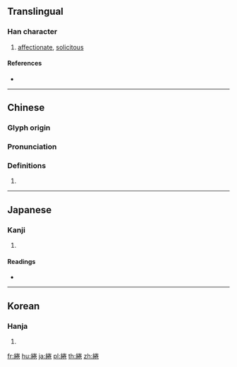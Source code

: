 {{character info/new}}
{{also|绻}}
==Translingual==

===Han character===
{{Han char|rn=120|rad=糸|as=08|sn=14|four=29912|canj=VFFQU}}

# [[affectionate]], [[solicitous]]

====References====
* {{Han ref|kx=0926.360|dkj=27550|dj=1364.080|hdz=53419.050|uh=7DA3|ud=32163|bh=E365|bd=58213}}

----

==Chinese==
{{zh-forms|s=绻}}

===Glyph origin===
{{Han etym}}

===Pronunciation===
{{zh-pron
|m=quǎn
|c=hyun3,hyun2
|h=pfs=
|md=
|mn=
|w=
|mc=y
|oc=y
|cat=n
}}

===Definitions===
{{zh-hanzi}}

# {{rfdef|lang=zh}}

----

==Japanese==

===Kanji===
{{ja-kanji|grade=|rs=糸08}}

# {{defn|lang=ja|sort=糸08}}

====Readings====
* {{ja-readings|on=[[けん]] (ken), [[かん]] (kan)|kun=[[まく]] (maku)|nanori=}}

----

==Korean==

===Hanja===
{{ko-hanja|hangeul=권|eumhun=|rv=gwon|mr=kwŏn|y=kwen}}

# {{defn|lang=ko|sort=糸08}}

[[fr:綣]]
[[hu:綣]]
[[ja:綣]]
[[pl:綣]]
[[th:綣]]
[[zh:綣]]